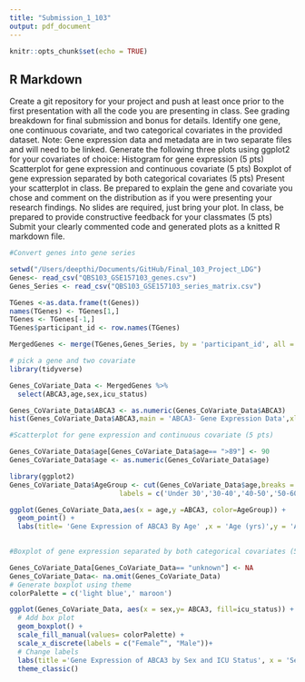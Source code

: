 ```yaml
---
title: "Submission_1_103"
output: pdf_document
---
```


```r
knitr::opts_chunk$set(echo = TRUE)
```

## R Markdown


Create a git repository for your project and push at least once prior to the first presentation with all the code you are presenting in class. See grading breakdown for final submission and bonus for details.
Identify one gene, one continuous covariate, and two categorical covariates in the provided dataset. Note: Gene expression data and metadata are in two separate files and will need to be linked.
Generate the following three plots using ggplot2 for your covariates of choice:
Histogram for gene expression (5 pts)    
Scatterplot for gene expression and continuous covariate (5 pts)
Boxplot of gene expression separated by both categorical covariates (5 pts)
Present your scatterplot in class. Be prepared to explain the gene and covariate you chose and comment on the distribution as if you were presenting your research findings. No slides are required, just bring your plot. In class, be prepared to provide constructive feedback for your classmates (5 pts)
Submit your clearly commented code and generated plots as a knitted R markdown file.


```r
#Convert genes into gene series

setwd("/Users/deepthi/Documents/GitHub/Final_103_Project_LDG")
Genes<- read_csv("QBS103_GSE157103_genes.csv")
Genes_Series <- read_csv("QBS103_GSE157103_series_matrix.csv")
```
```r
TGenes <-as.data.frame(t(Genes))
names(TGenes) <- TGenes[1,]
TGenes <- TGenes[-1,]
TGenes$participant_id <- row.names(TGenes)

MergedGenes <- merge(TGenes,Genes_Series, by = 'participant_id', all = TRUE) 


```


```r
# pick a gene and two covariate
library(tidyverse)

Genes_CoVariate_Data <- MergedGenes %>%
  select(ABCA3,age,sex,icu_status) 

```

```r

Genes_CoVariate_Data$ABCA3 <- as.numeric(Genes_CoVariate_Data$ABCA3)
hist(Genes_CoVariate_Data$ABCA3,main = 'ABCA3- Gene Expression Data',xlab = 'Gene Expression', col = "Red")

```

```r
#Scatterplot for gene expression and continuous covariate (5 pts)

Genes_CoVariate_Data$age[Genes_CoVariate_Data$age== ">89"] <- 90
Genes_CoVariate_Data$age <- as.numeric(Genes_CoVariate_Data$age)

library(ggplot2)
Genes_CoVariate_Data$AgeGroup <- cut(Genes_CoVariate_Data$age,breaks = c(0,30,40,50,60,70,80,90),
                           labels = c('Under 30','30-40','40-50','50-60','60-70','70-80','>80'))

ggplot(Genes_CoVariate_Data,aes(x = age,y =ABCA3, color=AgeGroup)) + 
  geom_point() +
  labs(title= 'Gene Expression of ABCA3 By Age' ,x = 'Age (yrs)',y = 'ABCA3 Gene Expression') + theme_classic()
 
```

```r
#Boxplot of gene expression separated by both categorical covariates (5 pts)

Genes_CoVariate_Data[Genes_CoVariate_Data== "unknown"] <- NA
Genes_CoVariate_Data<- na.omit(Genes_CoVariate_Data)
# Generate boxplot using theme 
colorPalette = c('light blue',' maroon')

ggplot(Genes_CoVariate_Data, aes(x = sex,y= ABCA3, fill=icu_status)) + 
  # Add box plot
  geom_boxplot() +
  scale_fill_manual(values= colorPalette) +
  scale_x_discrete(labels = c("Female”", "Male"))+
  # Change labels
  labs(title ='Gene Expression of ABCA3 by Sex and ICU Status', x = 'Sex',y = 'Gene Expression',fill = 'ICU Status') +
  theme_classic()

```

